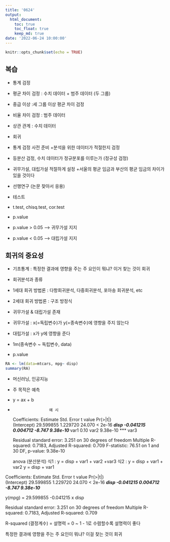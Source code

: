 ```yaml
---
title: '0624'
output:
  html_document:
    toc: true
    toc_float: true
    keep_md: true
date: '2022-06-24 10:00:00'
---
```


```r
knitr::opts_chunk$set(echo = TRUE)
```

## 복습
- 통계 검정
 + 평균 차이 검정 : 수치 데이터 + 범주 데이터 (두 그룹)
  - 중급 이상 :세 그룹 이상 평균 차이 검정
 + 비율 차이 검정 : 범주 데이터
 + 상관 관계 : 수치 데이터
 + 회귀 
 
- 통계 검정 사전 준비
 +분석을 위한 데이터가 적절한지 검정
 + 등분산 검정, 수치 데이터가 정규분포를 이루는가 (정규성 검정)
 
- 귀무가설, 대립가설 적절하게 설정
 +서울의 평균 임금과 부산의 평균 임금의 차이가 있을 것이다
 + 선행연구 (논문 찾아서 응용)
 
- 테스트
 + t.test, chisq.test, cor.test
 + p.value
  - p.value > 0.05 --> 귀무가설 지지
  - p.value < 0.05 --> 대립가설 지지
  
  
## 회귀의 중요성
- 기초통계 : 특정한 결과에 영향을 주는 주 요인이 뭐냐? 이거
찾는 것이 회귀
- 회귀분석과 종류
 + 1세대 회귀 방법론 : 다항회귀분석, 다중회귀분석, 포아송 회귀분석, etc
 + 2세대 회귀 방법론 : 구조 방정식

- 귀무가설 & 대립가설 존재
 + 귀무가설 : x(=독립변수)가 y(=종속변수)에 영향을 주지 않는다
 + 대립가설 : x가 y에 영향을 준다
 
- 1m(종속변수 ~ 독립변수, data)
 + p.value
 
```r
RA <- lm(data=mtcars, mpg~ disp)
summary(RA)

```
 




- 머신러닝, 인공지능
 + 주 목적은 예측
 + y = ax + b
 
- 



                      예 시
Coefficients:
  Estimate Std. Error t value Pr(>|t|)    
(Intercept) 29.599855   1.229720  24.070  < 2e-16 ***
  disp        -0.041215   0.004712  -8.747 9.38e-10 ***
  var1                                     0.10
  var2                                     9.38e-10 ***
  var3
  
  Residual standard error: 3.251 on 30 degrees of freedom
  Multiple R-squared:  0.7183,	Adjusted R-squared:  0.709 
  F-statistic: 76.51 on 1 and 30 DF,  p-value: 9.38e-10
  
  anova  (분산분석)
  식1 : y = disp + var1 + var2 +var3
  식2 : y = disp + var1 + var2 
        y = disp + var1
        
      
Coefficients:
Estimate Std. Error t value Pr(>|t|)    
(Intercept) 29.599855   1.229720  24.070  < 2e-16 ***
disp        -0.041215   0.004712  -8.747 9.38e-10 ***
  
y(mpg) = 29.599855 -0.041215 x disp

Residual standard error: 3.251 on 30 degrees of freedom
Multiple R-squared:  0.7183,	Adjusted R-squared:  0.709 

R-squared (결정계수) = 설명력 = 0 ~ 1
- 1로 수렴할수록 설명력이 좋다

특정한 결과에 영향을 주는 주 요인이 뭐냐? 이걸 찾는 것이 회귀
























